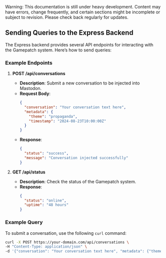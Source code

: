 
<Callout type="warning">
  Warning: This documentation is still under heavy development. Content may have
  errors, change frequently, and certain sections might be incomplete or subject
  to revision. Please check back regularly for updates.
</Callout>

## Sending Queries to the Express Backend

The Express backend provides several API endpoints for interacting with the Gamepatch system. Here’s how to send queries:

### Example Endpoints

1. **POST /api/conversations**

   - **Description**: Submit a new conversation to be injected into Mastodon.
   - **Request Body**:
     ```json
     {
       "conversation": "Your conversation text here",
       "metadata": {
         "theme": "propaganda",
         "timestamp": "2024-08-23T10:00:00Z"
       }
     }
     ```
   - **Response**:
     ```json
     {
       "status": "success",
       "message": "Conversation injected successfully"
     }
     ```

2. **GET /api/status**
   - **Description**: Check the status of the Gamepatch system.
   - **Response**:
     ```json
     {
       "status": "online",
       "uptime": "48 hours"
     }
     ```

### Example Query

To submit a conversation, use the following `curl` command:

```bash
curl -X POST https://your-domain.com/api/conversations \
-H "Content-Type: application/json" \
-d '{"conversation": "Your conversation text here", "metadata": {"theme": "propaganda"}}'
```
